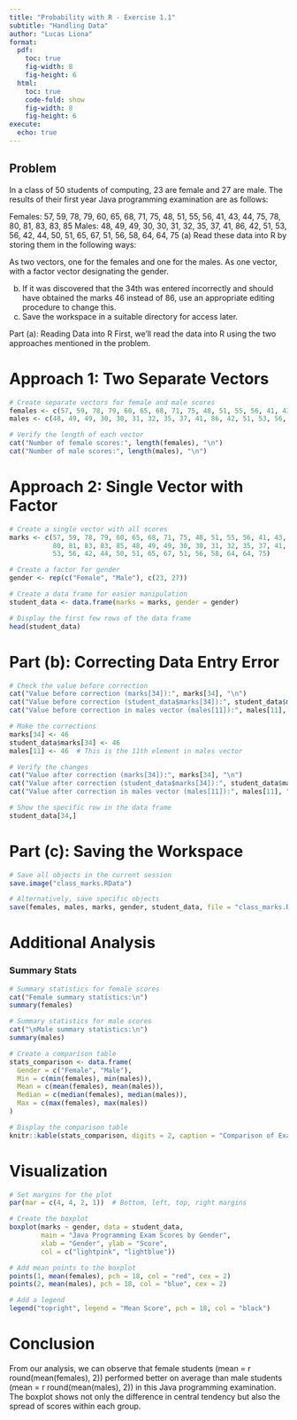 ```yaml
---
title: "Probability with R - Exercise 1.1"
subtitle: "Handling Data"
author: "Lucas Liona"
format:
  pdf:
    toc: true
    fig-width: 8
    fig-height: 6
  html:
    toc: true
    code-fold: show
    fig-width: 8
    fig-height: 6
execute:
  echo: true
---
```


## Problem

In a class of 50 students of computing, 23 are female and 27 are male. The
results of their first year Java programming examination are as follows:

Females: 57, 59, 78, 79, 60, 65, 68, 71, 75, 48, 51, 55, 56, 41, 43, 44, 75, 78,
80, 81, 83, 83, 85
Males: 48, 49, 49, 30, 30, 31, 32, 35, 37, 41, 86, 42, 51, 53, 56, 42, 44, 50,
51, 65, 67, 51, 56, 58, 64, 64, 75
(a) Read these data into R by storing them in the following ways:

As two vectors, one for the females and one for the males.
As one vector, with a factor vector designating the gender.

(b) If it was discovered that the 34th was entered incorrectly and should have
obtained the marks 46 instead of 86, use an appropriate editing procedure
to change this.
(c) Save the workspace in a suitable directory for access later.

Part (a): Reading Data into R
First, we'll read the data into R using the two approaches mentioned in the problem.

# Approach 1: Two Separate Vectors

```r
# Create separate vectors for female and male scores
females <- c(57, 59, 78, 79, 60, 65, 68, 71, 75, 48, 51, 55, 56, 41, 43, 44, 75, 78, 80, 81, 83, 83, 85)
males <- c(48, 49, 49, 30, 30, 31, 32, 35, 37, 41, 86, 42, 51, 53, 56, 42, 44, 50, 51, 65, 67, 51, 56, 58, 64, 64, 75)

# Verify the length of each vector
cat("Number of female scores:", length(females), "\n")
cat("Number of male scores:", length(males), "\n")
```

# Approach 2: Single Vector with Factor

```r
# Create a single vector with all scores
marks <- c(57, 59, 78, 79, 60, 65, 68, 71, 75, 48, 51, 55, 56, 41, 43, 44, 75, 78, 
           80, 81, 83, 83, 85, 48, 49, 49, 30, 30, 31, 32, 35, 37, 41, 86, 42, 51, 
           53, 56, 42, 44, 50, 51, 65, 67, 51, 56, 58, 64, 64, 75)

# Create a factor for gender
gender <- rep(c("Female", "Male"), c(23, 27))

# Create a data frame for easier manipulation
student_data <- data.frame(marks = marks, gender = gender)

# Display the first few rows of the data frame
head(student_data)
```

# Part (b): Correcting Data Entry Error

```r
# Check the value before correction
cat("Value before correction (marks[34]):", marks[34], "\n")
cat("Value before correction (student_data$marks[34]):", student_data$marks[34], "\n")
cat("Value before correction in males vector (males[11]):", males[11], "\n")

# Make the corrections
marks[34] <- 46
student_data$marks[34] <- 46
males[11] <- 46  # This is the 11th element in males vector

# Verify the changes
cat("Value after correction (marks[34]):", marks[34], "\n")
cat("Value after correction (student_data$marks[34]):", student_data$marks[34], "\n")
cat("Value after correction in males vector (males[11]):", males[11], "\n")

# Show the specific row in the data frame
student_data[34,]
```

# Part (c): Saving the Workspace

```r
# Save all objects in the current session
save.image("class_marks.RData")

# Alternatively, save specific objects
save(females, males, marks, gender, student_data, file = "class_marks.RData")
```

# Additional Analysis

### Summary Stats

```r
# Summary statistics for female scores
cat("Female summary statistics:\n")
summary(females)

# Summary statistics for male scores
cat("\nMale summary statistics:\n")
summary(males)

# Create a comparison table
stats_comparison <- data.frame(
  Gender = c("Female", "Male"),
  Min = c(min(females), min(males)),
  Mean = c(mean(females), mean(males)),
  Median = c(median(females), median(males)),
  Max = c(max(females), max(males))
)

# Display the comparison table
knitr::kable(stats_comparison, digits = 2, caption = "Comparison of Exam Scores by Gender")
```

# Visualization 

```r
# Set margins for the plot
par(mar = c(4, 4, 2, 1))  # Bottom, left, top, right margins

# Create the boxplot
boxplot(marks ~ gender, data = student_data, 
        main = "Java Programming Exam Scores by Gender",
        xlab = "Gender", ylab = "Score",
        col = c("lightpink", "lightblue"))

# Add mean points to the boxplot
points(1, mean(females), pch = 18, col = "red", cex = 2)
points(2, mean(males), pch = 18, col = "blue", cex = 2)

# Add a legend
legend("topright", legend = "Mean Score", pch = 18, col = "black")
```

# Conclusion
From our analysis, we can observe that female students (mean = r round(mean(females), 2)) performed better on average than male students (mean = r round(mean(males), 2)) in this Java programming examination. The boxplot shows not only the difference in central tendency but also the spread of scores within each group.


